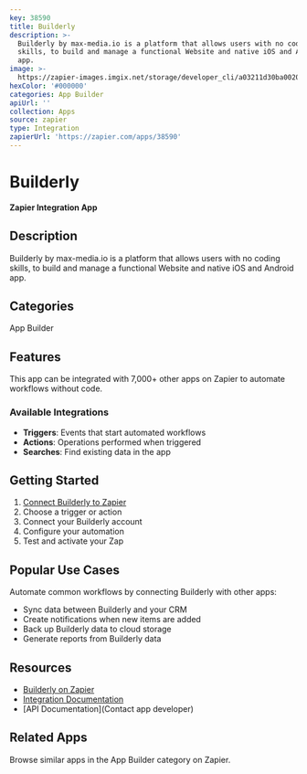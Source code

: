 ```yaml
---
key: 38590
title: Builderly
description: >-
  Builderly by max-media.io is a platform that allows users with no coding
  skills, to build and manage a functional Website and native iOS and Android
  app.
image: >-
  https://zapier-images.imgix.net/storage/developer_cli/a03211d30ba00205efca596dfc2757ed.png?auto=format%2Ccompress&ixlib=python-3.0.0&q=50
hexColor: '#000000'
categories: App Builder
apiUrl: ''
collection: Apps
source: zapier
type: Integration
zapierUrl: 'https://zapier.com/apps/38590'
---
```

# Builderly

**Zapier Integration App**

## Description

Builderly by max-media.io is a platform that allows users with no coding skills, to build and manage a functional Website and native iOS and Android app.

## Categories

App Builder

## Features

This app can be integrated with 7,000+ other apps on Zapier to automate workflows without code.

### Available Integrations

- **Triggers**: Events that start automated workflows
- **Actions**: Operations performed when triggered
- **Searches**: Find existing data in the app

## Getting Started

1. [Connect Builderly to Zapier](https://zapier.com/apps/38590)
2. Choose a trigger or action
3. Connect your Builderly account
4. Configure your automation
5. Test and activate your Zap

## Popular Use Cases

Automate common workflows by connecting Builderly with other apps:

- Sync data between Builderly and your CRM
- Create notifications when new items are added
- Back up Builderly data to cloud storage
- Generate reports from Builderly data

## Resources

- [Builderly on Zapier](https://zapier.com/apps/38590)
- [Integration Documentation](https://zapier.com/apps/38590/integrations)
- [API Documentation](Contact app developer)

## Related Apps

Browse similar apps in the App Builder category on Zapier.
